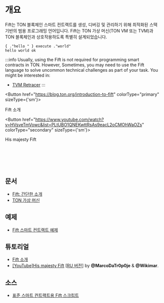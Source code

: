 
# 개요

Fift는 TON 블록체인 스마트 컨트랙트를 생성, 디버깅 및 관리하기 위해 최적화된 스택 기반의 범용 프로그래밍 언어입니다.
Fift는 TON 가상 머신(TON VM 또는 TVM)과 TON 블록체인과 상호작용하도록 특별히 설계되었습니다.

```fift
{ ."hello " } execute ."world"
hello world ok
```

:::info
Usually, using the Fift is not required for programming smart contracts in TON. However, Sometimes, you may need to use the Fift language to solve uncommon technical challenges as part of your task.
You might be interested in:

- [TVM Retracer](https://retracer.ton.org/)
  :::

<Button href="https://blog.ton.org/introduction-to-fift"
colorType="primary" sizeType={'sm'}>

Fift 소개

</Button>

<Button href="https://www.youtube.com/watch?v=HVsveTmVowc&list=PLtUBO1QNEKwttRsAs9eacL2oCMOhWaOZs"
          colorType="secondary" sizeType={'sm'}>

His majesty Fift

</Button>

<br></br><br></br>

## 문서

- [Fift: 간단한 소개](https://ton.org/fiftbase.pdf)
- [TON 가상 머신](/v3/documentation/tvm/tvm-overview)

## 예제

- [Fift 스마트 컨트랙트 예제](/v3/documentation/smart-contracts/contracts-specs/examples#fift-smart-contracts)

## 튜토리얼

- [Fift 소개](https://blog.ton.org/introduction-to-fift)
- [[YouTube]His majesty Fift](https://www.youtube.com/watch?v=HVsveTmVowc&list=PLtUBO1QNEKwttRsAs9eacL2oCMOhWaOZs) [[RU 버전](https://www.youtube.com/playlist?list=PLyDBPwv9EPsCYG-hR4N5FRTKUkfM8POgh)] by **@MarcoDaTr0p0je** & **@Wikimar**.

## 소스

- [표준 스마트 컨트랙트용 Fift 스크립트](https://github.com/ton-blockchain/ton/tree/master/crypto/smartcont)

